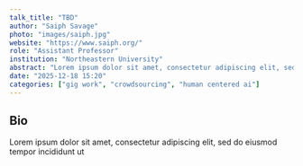 ```yaml
---
talk_title: "TBD"
author: "Saiph Savage"
photo: "images/saiph.jpg"
website: "https://www.saiph.org/"
role: "Assistant Professor"
institution: "Northeastern University"
abstract: "Lorem ipsum dolor sit amet, consectetur adipiscing elit, sed do eiusmod tempor incididunt ut"
date: "2025-12-18 15:20"
categories: ["gig work", "crowdsourcing", "human centered ai"]
---
```


## Bio
Lorem ipsum dolor sit amet, consectetur adipiscing elit, sed do eiusmod tempor incididunt ut